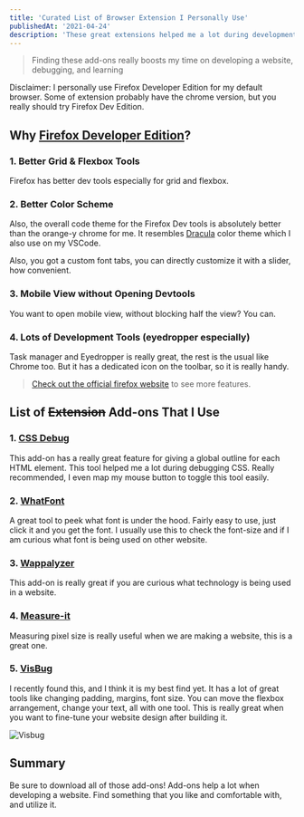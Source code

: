 ```yaml
---
title: 'Curated List of Browser Extension I Personally Use'
publishedAt: '2021-04-24'
description: 'These great extensions helped me a lot during development, especially number 1 and 5. I encourage you to try it.'
---
```


> Finding these add-ons really boosts my time on developing a website, debugging, and learning

Disclaimer: I personally use Firefox Developer Edition for my default browser. Some of extension probably have the chrome version, but you really should try Firefox Dev Edition.

## Why [Firefox Developer Edition](https://www.mozilla.org/en-US/firefox/developer/)?

### 1. Better Grid & Flexbox Tools

Firefox has better dev tools especially for grid and flexbox.

<CloudinaryImg
  className='bg-gray-500'
  publicId='theodorusclarence/blogs/my-addons/ff-1_nd3fc8.png'
  alt='Grid Tools'
  width={1440}
  height={714}
/>

### 2. Better Color Scheme

Also, the overall code theme for the Firefox Dev tools is absolutely better than the orange-y chrome for me. It resembles [Dracula](https://draculatheme.com/) color theme which I also use on my VSCode.

<CloudinaryImg
  className='bg-gray-500'
  publicId='theodorusclarence/blogs/my-addons/ff-2_wpx1cw.png'
  alt='Color Scheme'
  width={1440}
  height={489}
/>

Also, you got a custom font tabs, you can directly customize it with a slider, how convenient.

### 3. Mobile View without Opening Devtools

You want to open mobile view, without blocking half the view? You can.

<CloudinaryImg
  className='bg-gray-500'
  publicId='theodorusclarence/blogs/my-addons/ff-3_tvikoi.png'
  alt='Mobile View'
  width={1440}
  height={880}
/>

### 4. Lots of Development Tools (eyedropper especially)

Task manager and Eyedropper is really great, the rest is the usual like Chrome too. But it has a dedicated icon on the toolbar, so it is really handy.

<figure className='mx-auto' style={{ maxWidth: 321 }}>
  <CloudinaryImg
    className='bg-gray-500'
    publicId='theodorusclarence/blogs/my-addons/ff-4_agrjkt.png'
    alt='Eye dropper'
    width={321}
    height={382}
  />
</figure>

> [Check out the official firefox website](https://www.mozilla.org/en-US/firefox/developer/) to see more features.

## List of ~~Extension~~ Add-ons That I Use

### 1. [CSS Debug](https://addons.mozilla.org/en-US/firefox/addon/pranay-joshi/)

This add-on has a really great feature for giving a global outline for each HTML element. This tool helped me a lot during debugging CSS. Really recommended, I even map my mouse button to toggle this tool easily.

<CloudinaryImg
  className='bg-gray-500'
  publicId='theodorusclarence/blogs/my-addons/css-debug_u7pcb0.png'
  alt='CSS Debug'
  width={1440}
  height={764}
/>

### 2. [WhatFont](https://addons.mozilla.org/en-US/firefox/addon/zjm-whatfont/)

A great tool to peek what font is under the hood. Fairly easy to use, just click it and you get the font. I usually use this to check the font-size and if I am curious what font is being used on other website.

<CloudinaryImg
  className='bg-gray-500'
  publicId='theodorusclarence/blogs/my-addons/whatfont_qkg97o.png'
  alt='What Font'
  width={1440}
  height={764}
/>

### 3. [Wappalyzer](https://addons.mozilla.org/en-US/firefox/addon/wappalyzer/)

This add-on is really great if you are curious what technology is being used in a website.

<CloudinaryImg
  className='bg-gray-500'
  publicId='theodorusclarence/blogs/my-addons/wappalyzer_ttsbiv.png'
  alt='Wappalyzer'
  width={1070}
  height={563}
/>

### 4. [Measure-it](https://addons.mozilla.org/en-US/firefox/addon/measure-it/?utm_source=addons.mozilla.org&utm_medium=referral&utm_content=search)

Measuring pixel size is really useful when we are making a website, this is a great one.

<CloudinaryImg
  className='bg-gray-500'
  publicId='theodorusclarence/blogs/my-addons/measure-it_wr16gb.png'
  alt='Measure It'
  width={1440}
  height={764}
/>

### 5. [VisBug](https://addons.mozilla.org/en-US/firefox/addon/visbug/)

I recently found this, and I think it is my best find yet. It has a lot of great tools like changing padding, margins, font size. You can move the flexbox arrangement, change your text, all with one tool. This is really great when you want to fine-tune your website design after building it.

<img
  className='mx-auto w-full'
  src='/images/blogs/my-addons/visbug.gif'
  alt='Visbug'
/>

## Summary

Be sure to download all of those add-ons! Add-ons help a lot when developing a website. Find something that you like and comfortable with, and utilize it.
